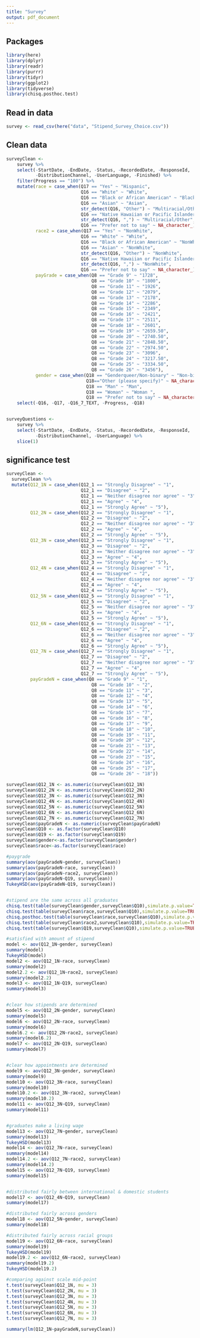 ```yaml
---
title: "Survey"
output: pdf_document
---
```


## Packages

```r
library(here)
library(dplyr)
library(readr)
library(purrr)
library(tidyr)
library(ggplot2)
library(tidyverse)
library(chisq.posthoc.test)
```

## Read in data

```r
survey <- read_csv(here("data", "Stipend_Survey_Choice.csv"))
```

## Clean data

```r
surveyClean <-
    survey %>%
    select(-StartDate, -EndDate, -Status, -RecordedDate, -ResponseId,
           -DistributionChannel, -UserLanguage, -Finished) %>%
    filter(Progress == "100") %>%
    mutate(race = case_when(Q17 == "Yes" ~ "Hispanic",
                            Q16 == "White" ~ "White",
                            Q16 == "Black or African American" ~ "Black American",
                            Q16 == "Asian" ~ "Asian",
                            str_detect(Q16, "Other") ~ "Multiracial/Other",
                            Q16 == "Native Hawaiian or Pacific Islander" ~ "Multiracial/Other",
                            str_detect(Q16, ",") ~ "Multiracial/Other",
                            Q16 == "Prefer not to say" ~ NA_character_),
           race2 = case_when(Q17 == "Yes" ~ "NonWhite",
                            Q16 == "White" ~ "White",
                            Q16 == "Black or African American" ~ "NonWhite",
                            Q16 == "Asian" ~ "NonWhite",
                            str_detect(Q16, "Other") ~ "NonWhite",
                            Q16 == "Native Hawaiian or Pacific Islander" ~ "NonWhite",
                            str_detect(Q16, ",") ~ "NonWhite",
                            Q16 == "Prefer not to say" ~ NA_character_),
           payGrade = case_when(Q8 == "Grade 9" ~ "1728",
                                Q8 == "Grade 10" ~ "1800",
                                Q8 == "Grade 11" ~ "1926",
                                Q8 == "Grade 12" ~ "2079",
                                Q8 == "Grade 13" ~ "2178",
                                Q8 == "Grade 14" ~ "2286",
                                Q8 == "Grade 15" ~ "2349",
                                Q8 == "Grade 16" ~ "2421",
                                Q8 == "Grade 17" ~ "2511",
                                Q8 == "Grade 18" ~ "2601",
                                Q8 == "Grade 19" ~ "2659.50",
                                Q8 == "Grade 20" ~ "2740.50",
                                Q8 == "Grade 21" ~ "2848.50",
                                Q8 == "Grade 22" ~ "2974.50",
                                Q8 == "Grade 23" ~ "3096",
                                Q8 == "Grade 24" ~ "3217.50",
                                Q8 == "Grade 25" ~ "3334.50",
                                Q8 == "Grade 26" ~ "3456"),
           gender = case_when(Q18 == "Genderqueer/Non-binary" ~ "Non-binary",
                              Q18=="Other (please specify)" ~ NA_character_,
                              Q18 == "Man" ~ "Man",
                              Q18 == "Woman" ~ "Woman ",
                              Q18 == "Prefer not to say" ~ NA_character_)) %>%
    select(-Q16, -Q17, -Q16_7_TEXT, -Progress, -Q18)


surveyQuestions <-
    survey %>%
    select(-StartDate, -EndDate, -Status, -RecordedDate, -ResponseId,
           -DistributionChannel, -UserLanguage) %>%
    slice(1)
```

## significance test

```r
surveyClean <- 
  surveyClean %>%
  mutate(Q12_1N = case_when(Q12_1 == "Strongly Disagree" ~ "1",
                            Q12_1 == "Disagree" ~ "2",
                            Q12_1 == "Neither disagree nor agree" ~ "3",
                            Q12_1 == "Agree" ~ "4",
                            Q12_1 == "Strongly Agree" ~ "5"),
         Q12_2N = case_when(Q12_2 == "Strongly Disagree" ~ "1",
                            Q12_2 == "Disagree" ~ "2",
                            Q12_2 == "Neither disagree nor agree" ~ "3",
                            Q12_2 == "Agree" ~ "4",
                            Q12_2 == "Strongly Agree" ~ "5"),
         Q12_3N = case_when(Q12_3 == "Strongly Disagree" ~ "1",
                            Q12_3 == "Disagree" ~ "2",
                            Q12_3 == "Neither disagree nor agree" ~ "3",
                            Q12_3 == "Agree" ~ "4",
                            Q12_3 == "Strongly Agree" ~ "5"),
         Q12_4N = case_when(Q12_4 == "Strongly Disagree" ~ "1",
                            Q12_4 == "Disagree" ~ "2",
                            Q12_4 == "Neither disagree nor agree" ~ "3",
                            Q12_4 == "Agree" ~ "4",
                            Q12_4 == "Strongly Agree" ~ "5"),
         Q12_5N = case_when(Q12_5 == "Strongly Disagree" ~ "1",
                            Q12_5 == "Disagree" ~ "2",
                            Q12_5 == "Neither disagree nor agree" ~ "3",
                            Q12_5 == "Agree" ~ "4",
                            Q12_5 == "Strongly Agree" ~ "5"),
         Q12_6N = case_when(Q12_6 == "Strongly Disagree" ~ "1",
                            Q12_6 == "Disagree" ~ "2",
                            Q12_6 == "Neither disagree nor agree" ~ "3",
                            Q12_6 == "Agree" ~ "4",
                            Q12_6 == "Strongly Agree" ~ "5"),
         Q12_7N = case_when(Q12_7 == "Strongly Disagree" ~ "1",
                            Q12_7 == "Disagree" ~ "2",
                            Q12_7 == "Neither disagree nor agree" ~ "3",
                            Q12_7 == "Agree" ~ "4",
                            Q12_7 == "Strongly Agree" ~ "5"),
         payGradeN = case_when(Q8 == "Grade 9" ~ "1",
                                Q8 == "Grade 10" ~ "2",
                                Q8 == "Grade 11" ~ "3",
                                Q8 == "Grade 12" ~ "4",
                                Q8 == "Grade 13" ~ "5",
                                Q8 == "Grade 14" ~ "6",
                                Q8 == "Grade 15" ~ "7",
                                Q8 == "Grade 16" ~ "8",
                                Q8 == "Grade 17" ~ "9",
                                Q8 == "Grade 18" ~ "10",
                                Q8 == "Grade 19" ~ "11",
                                Q8 == "Grade 20" ~ "12",
                                Q8 == "Grade 21" ~ "13",
                                Q8 == "Grade 22" ~ "14",
                                Q8 == "Grade 23" ~ "15",
                                Q8 == "Grade 24" ~ "16",
                                Q8 == "Grade 25" ~ "17",
                                Q8 == "Grade 26" ~ "18"))
  
surveyClean$Q12_1N <- as.numeric(surveyClean$Q12_1N)
surveyClean$Q12_2N <- as.numeric(surveyClean$Q12_2N)
surveyClean$Q12_3N <- as.numeric(surveyClean$Q12_3N)
surveyClean$Q12_4N <- as.numeric(surveyClean$Q12_4N)
surveyClean$Q12_5N <- as.numeric(surveyClean$Q12_5N)
surveyClean$Q12_6N <- as.numeric(surveyClean$Q12_6N)
surveyClean$Q12_7N <- as.numeric(surveyClean$Q12_7N)
surveyClean$payGradeN <- as.numeric(surveyClean$payGradeN)
surveyClean$Q10 <- as.factor(surveyClean$Q10)
surveyClean$Q19 <- as.factor(surveyClean$Q19)
surveyClean$gender<-as.factor(surveyClean$gender)
surveyClean$race<-as.factor(surveyClean$race)

#paygrade
summary(aov(payGradeN~gender, surveyClean))
summary(aov(payGradeN~race, surveyClean))
summary(aov(payGradeN~race2, surveyClean))
summary(aov(payGradeN~Q19, surveyClean))
TukeyHSD(aov(payGradeN~Q19, surveyClean))


#stipend are the same across all graduates
chisq.test(table(surveyClean$gender,surveyClean$Q10),simulate.p.value=TRUE)
chisq.test(table(surveyClean$race,surveyClean$Q10),simulate.p.value=TRUE)
chisq.posthoc.test(table(surveyClean$race,surveyClean$Q10),simulate.p.value=TRUE,method = "bonferroni")
chisq.test(table(surveyClean$race2,surveyClean$Q10),simulate.p.value=TRUE)
chisq.test(table(surveyClean$Q19,surveyClean$Q10),simulate.p.value=TRUE)

#satisfied with amount of stipend
model <- aov(Q12_1N~gender, surveyClean)
summary(model)
TukeyHSD(model)
model2 <- aov(Q12_1N~race, surveyClean)
summary(model2)
model2.2 <- aov(Q12_1N~race2, surveyClean)
summary(model2.2)
model3 <- aov(Q12_1N~Q19, surveyClean)
summary(model3)


#clear how stipends are determined
model5 <- aov(Q12_2N~gender, surveyClean)
summary(model5)
model6 <- aov(Q12_2N~race, surveyClean)
summary(model6)
model6.2 <- aov(Q12_2N~race2, surveyClean)
summary(model6.2)
model7 <- aov(Q12_2N~Q19, surveyClean)
summary(model7)


#clear how appointments are determined
model9 <- aov(Q12_3N~gender, surveyClean)
summary(model9)
model10 <- aov(Q12_3N~race, surveyClean)
summary(model10)
model10.2 <- aov(Q12_3N~race2, surveyClean)
summary(model10.2)
model11 <- aov(Q12_3N~Q19, surveyClean)
summary(model11)


#graduates make a living wage
model13 <- aov(Q12_7N~gender, surveyClean)
summary(model13)
TukeyHSD(model13)
model14 <- aov(Q12_7N~race, surveyClean)
summary(model14)
model14.2 <- aov(Q12_7N~race2, surveyClean)
summary(model14.2)
model15 <- aov(Q12_7N~Q19, surveyClean)
summary(model15)


#distributed fairly between international & domestic students
model17 <- aov(Q12_4N~Q19, surveyClean)
summary(model17)

#distributed fairly across genders
model18 <- aov(Q12_5N~gender, surveyClean)
summary(model18)

#distributed fairly across racial groups
model19 <- aov(Q12_6N~race, surveyClean)
summary(model19)
TukeyHSD(model19)
model19.2 <- aov(Q12_6N~race2, surveyClean)
summary(model19.2)
TukeyHSD(model19.2)

#comparing against scale mid-point
t.test(surveyClean$Q12_1N, mu = 3)
t.test(surveyClean$Q12_2N, mu = 3)
t.test(surveyClean$Q12_3N, mu = 3)
t.test(surveyClean$Q12_4N, mu = 3)
t.test(surveyClean$Q12_5N, mu = 3)
t.test(surveyClean$Q12_6N, mu = 3)
t.test(surveyClean$Q12_7N, mu = 3)

summary(lm(Q12_1N~payGradeN,surveyClean))
```

